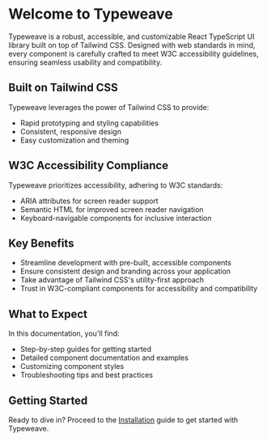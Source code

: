 # Welcome to Typeweave

Typeweave is a robust, accessible, and customizable React TypeScript UI library built on top of Tailwind CSS. Designed with web standards in mind, every component is carefully crafted to meet W3C accessibility guidelines, ensuring seamless usability and compatibility.

## Built on Tailwind CSS

Typeweave leverages the power of Tailwind CSS to provide:

- Rapid prototyping and styling capabilities
- Consistent, responsive design
- Easy customization and theming

## W3C Accessibility Compliance

Typeweave prioritizes accessibility, adhering to W3C standards:

- ARIA attributes for screen reader support
- Semantic HTML for improved screen reader navigation
- Keyboard-navigable components for inclusive interaction

## Key Benefits

- Streamline development with pre-built, accessible components
- Ensure consistent design and branding across your application
- Take advantage of Tailwind CSS's utility-first approach
- Trust in W3C-compliant components for accessibility and compatibility

## What to Expect

In this documentation, you'll find:

- Step-by-step guides for getting started
- Detailed component documentation and examples
- Customizing component styles
- Troubleshooting tips and best practices

## Getting Started

Ready to dive in? Proceed to the [Installation](/getting-started/installation) guide to get started with Typeweave.
